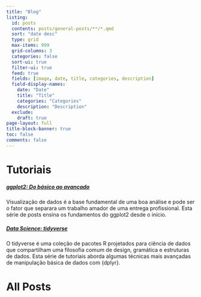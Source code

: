 ```yaml
---
title: "Blog"
listing:
  id: posts
  contents: posts/general-posts/**/*.qmd
  sort: "date desc"
  type: grid
  max-items: 999
  grid-columns: 3
  categories: false
  sort-ui: true
  filter-ui: true
  feed: true
  fields: [image, date, title, categories, description]
  field-display-names:
    date: "Date"
    title: "Title"
    categories: "Categories"
    description: "Description"
  exclude:
    draft: true
page-layout: full
title-block-banner: true
toc: false
comments: false
---
```


# Tutoriais

##### [ggplot2: Do básico ao avançado](tutorial-ggplot2.html)

Visualização de dados é a base fundamental de uma boa análise e pode ser o fator que separara um trabalho amador de uma entrega profissional. Esta série de posts ensina os fundamentos do ggplot2 desde o início.

##### [Data Science: tidyverse](tutorial-tidyverse.html)

O tidyverse é uma coleção de pacotes R projetados para ciência de dados que compartilham uma filosofia comum de design, gramática e estruturas de dados. Esta série de tutoriais aborda algumas técnicas mais avançadas de manipulação básica de dados com {dplyr}.


# All Posts
::: {#posts}
:::
